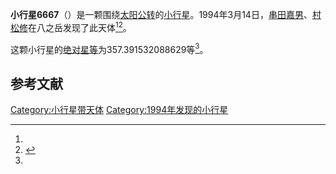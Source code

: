 {{Infobox planet
| bgcolour = #FFFFC0
| name = 6667 Sannaimura
| symbol = 
| image = 
| caption = 
| discovery = yes
| discovery_ref = 
| discoverer = [[串田嘉男|串田嘉男]]、[[村松修|村松修]]
| discovery_site = [[八之岳|八之岳]] 
| discovered = 1994年3月14日
| designations = yes
| mp_name = 
| named_after = 
| alt_names = 1994 EK2/ 1936 FR1 / 1976 GF2 / 1980 LW / 1983 CK3 / 1983 FN / 1983 GG / 1992 UY1
| mp_category = [[主带小行星|主带小行星]]
| orbit_ref = <ref name="a">[http://ssd.jpl.nasa.gov/sbdb.cgi?sstr=6667 6667 Sannaimura] {{Wayback|url=http://ssd.jpl.nasa.gov/sbdb.cgi?sstr=6667 |date=20120409055729 }}，小行星數據庫瀏覽器（JPL Small-Body Database Browser）－[[美国国家航空航天局|美国国家航空航天局]]喷气推进实验室</ref>
| epoch = 2456400.5 (2013年4月18日更新)
| aphelion = {{convert|2.533123801251693|AU|km|3|abbr=on|lk=out}}
| perihelion = {{convert|2.18142721001952|AU|km|3|abbr=on}}
| semimajor = {{convert|2.357275505635607|AU|km|3|abbr=on}}
| eccentricity = 0.074598109
| period = 1321.946691 [[日|日]]<br />3.62[[儒略年|儒略年]]
| avg_speed = 
| inclination = 5.619972264726631
| asc_node = 171.6972427011027
| mean_anomaly = 
| arg_peri = 357.391532088629
| satellites = 
| physical_characteristics = yes
| dimensions = 
| mass = 
| density = 
| surface_grav = 
| escape_velocity = 
| sidereal_day = 
| axial_tilt = 
| pole_ecliptic_lat = 
| pole_ecliptic_lon = 
| albedo = 
| temperatures= 
| temp_name1 = 
| mean_temp_1 = 
| max_temp_1 = 
| temp_name2 = 
| max_temp_2 = 
| spectral_type = 
| abs_magnitude = 357.391532088629
}}

'''小行星6667'''（{{lang-en|6667 Sannaimura}}）是一颗围绕[[太阳|太阳]][[公转|公转]]的[[小行星|小行星]]。1994年3月14日，[[串田嘉男|串田嘉男]]、[[村松修|村松修]]在八之岳发现了此天体<ref name="a" /><ref>{{cite news|title=小行星列表|url=http://cfa-www.harvard.edu/iau/lists/NumberedMPs.txt|accessdate=2013-07-08|newspaper=哈佛大学|archive-date=2008-05-17|archive-url=https://web.archive.org/web/20080517010638/http://cfa-www.harvard.edu/iau/lists/NumberedMPs.txt|dead-url=no}}</ref>。

这颗小行星的[[绝对星等|绝对星等]]为357.391532088629等<ref name="a" />。

==参考文献==
{{reflist}}
{{Minor Planet Number|[[小行星6666|小行星6666]]|[[小行星6668|小行星6668]]}}

{{小天体}}

[[Category:小行星带天体|Category:小行星带天体]]
[[Category:1994年发现的小行星|Category:1994年发现的小行星]]

{{asteroid-stub}}
